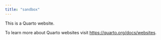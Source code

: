 ```yaml
---
title: "sandbox"
---
```


This is a Quarto website.

To learn more about Quarto websites visit <https://quarto.org/docs/websites>.
